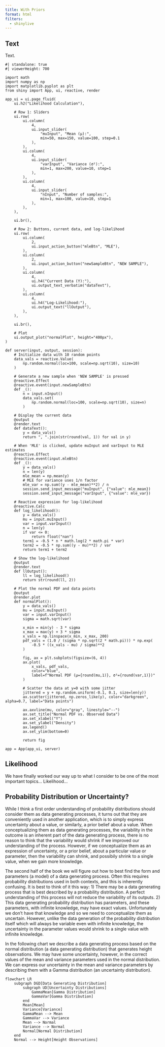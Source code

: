 ```yaml
---
title: With Priors
format: html
filters:
  - shinylive
---
```



## Text

Text.


```shinylive-python
#| standalone: true
#| viewerHeight: 700

import math
import numpy as np
import matplotlib.pyplot as plt
from shiny import App, ui, reactive, render

app_ui = ui.page_fluid(
    ui.h2("Likelihood Calculation"),

    # Row 1: Sliders
    ui.row(
        ui.column(
            4,
            ui.input_slider(
                "muInput", "Mean (μ):",
                min=50, max=150, value=100, step=0.1
            ),
        ),
        ui.column(
            4,
            ui.input_slider(
                "varInput", "Variance (σ²):",
                min=1, max=200, value=10, step=1
            ),
        ),
        ui.column(
            4,
            ui.input_slider(
                "nInput", "Number of samples:",
                min=1, max=100, value=10, step=1
            ),
        ),
    ),

    ui.br(),

    # Row 2: Buttons, current data, and log-likelihood
    ui.row(
        ui.column(
            2,
            ui.input_action_button("mleBtn", "MLE"),
        ),
        ui.column(
            2,
            ui.input_action_button("newSampleBtn", "NEW SAMPLE"),
        ),
        ui.column(
            4,
            ui.h4("Current Data (Y):"),
            ui.output_text_verbatim("dataText"),
        ),
        ui.column(
            4,
            ui.h4("Log-Likelihood:"),
            ui.output_text("llOutput"),
        ),
    ),

    ui.br(),

    # Plot
    ui.output_plot("normalPlot", height="400px"),
)

def server(input, output, session):
    # Initialize data with 10 random points
    data_vals = reactive.Value(
        np.random.normal(loc=100, scale=np.sqrt(10), size=10)
    )

    # Generate a new sample when 'NEW SAMPLE' is pressed
    @reactive.Effect
    @reactive.event(input.newSampleBtn)
    def _():
        n = input.nInput()
        data_vals.set(
            np.random.normal(loc=100, scale=np.sqrt(10), size=n)
        )

    # Display the current data
    @output
    @render.text
    def dataText():
        y = data_vals()
        return ", ".join(str(round(val, 1)) for val in y)

    # When 'MLE' is clicked, update muInput and varInput to MLE estimates
    @reactive.Effect
    @reactive.event(input.mleBtn)
    def _():
        y = data_vals()
        n = len(y)
        mle_mean = np.mean(y)
        # MLE for variance uses 1/n factor
        mle_var = np.sum((y - mle_mean)**2) / n
        session.send_input_message("muInput", {"value": mle_mean})
        session.send_input_message("varInput", {"value": mle_var})

    # Reactive expression for log-likelihood
    @reactive.Calc
    def log_likelihood():
        y = data_vals()
        mu = input.muInput()
        var = input.varInput()
        n = len(y)
        if var <= 0:
            return float("nan")
        term1 = -0.5 * n * math.log(2 * math.pi * var)
        term2 = -0.5 * np.sum((y - mu)**2) / var
        return term1 + term2

    # Show the log-likelihood
    @output
    @render.text
    def llOutput():
        ll = log_likelihood()
        return str(round(ll, 2))

    # Plot the normal PDF and data points
    @output
    @render.plot
    def normalPlot():
        y = data_vals()
        mu = input.muInput()
        var = input.varInput()
        sigma = math.sqrt(var)

        x_min = min(y) - 3 * sigma
        x_max = max(y) + 3 * sigma
        x_vals = np.linspace(x_min, x_max, 200)
        pdf_vals = (1.0 / (sigma * np.sqrt(2 * math.pi))) * np.exp(
            -0.5 * ((x_vals - mu) / sigma)**2
        )

        fig, ax = plt.subplots(figsize=(6, 4))
        ax.plot(
            x_vals, pdf_vals,
            color="blue",
            label=f"Normal PDF (μ={round(mu,1)}, σ²={round(var,1)})"
        )

        # Scatter the data at y=0 with some jitter
        jittered = y + np.random.uniform(-0.1, 0.1, size=len(y))
        ax.scatter(jittered, np.zeros_like(y), color="darkgreen", alpha=0.7, label="Data points")

        ax.axvline(mu, color="gray", linestyle="--")
        ax.set_title("Normal PDF vs. Observed Data")
        ax.set_xlabel("Y")
        ax.set_ylabel("Density")
        ax.legend()
        ax.set_ylim(bottom=0)

        return fig

app = App(app_ui, server)
```


## Likelihood

We have finally worked our way up to what I consider to be one of the most important topics... Likelihood...

## Probability Distribution or Uncertainty?

While I think a first order understanding of probability distributions should consider them as data generating processes, it turns out that they are conveniently used in another application, which is to simply express uncertainty about a value, or similarly, a prior belief about a value. When conceptualizing them as data generating processes, the variability in the outcome is an inherent part of the data generating process, there is no reason to think that the variability would shrink if we improved our understanding of the process. However, if we conceptualize them as an expression of uncertainty, or a prior belief, about a particular value or parameter, then the variability can shrink, and possibily shrink to a single value, when we gain more knowledge.

The second half of the book we will figure out how to best find the form and parameters (a model) of a data generating process. Often this requires probability distributions used in both contexts, and this is inherently confusing. It is best to think of it this way: 1) There may be a data generating process that is best described by a probability distribution. A perfect understanding of this process will not reduce the variability of its outputs. 2) This data generating probability distribution has parameters, and these parameters, with infinite knowledge, may have exact values. Unfortunately we don't have that knowledge and so we need to conceptualize them as uncertain. However, unlike the data generation of the probability distribution itself which will always be variable even with infinite knowledge, the uncertainty in the parameter values would shrink to a single value with infinite knowledge.

In the following chart we describe a data generating process based on the normal distribution (a data generating distribution) that generates height observations. We may have some uncertainty, however, in the correct values of the mean and variance parameters used in the normal distribution. We can express our uncertainty in the mean and variance parameters by describing them with a Gamma distribution (an uncertainty distribution).

```mermaid
flowchart LR
    subgraph DGD[Data Generating Distribution]
        subgraph UD[Uncertainty Distributions]
            GammaMean[Gamma Distribution]
            GammaVar[Gamma Distribution]
        end
        Mean[Mean]
        Variance[Variance]
        GammaMean --> Mean
        GammaVar --> Variance
        Mean --> Normal
        Variance --> Normal
        Normal[Normal Distribution]
    end
    Normal --> Height[Height Observations]

```

